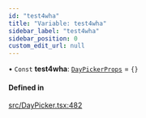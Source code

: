 ```yaml
---
id: "test4wha"
title: "Variable: test4wha"
sidebar_label: "test4wha"
sidebar_position: 0
custom_edit_url: null
---
```


• `Const` **test4wha**: [`DayPickerProps`](/api/types/DayPickerProps.md) = `{}`

#### Defined in

[src/DayPicker.tsx:482](https://github.com/gpbl/react-day-picker/blob/8bed09d2c/src/DayPicker.tsx#L482)
